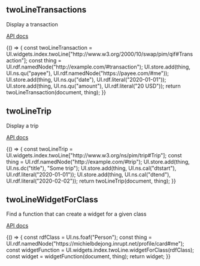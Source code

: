 

<Meta title="Widgets" />

## twoLineTransactions

Display a transaction

[API docs](https://solidos.github.io/solid-ui/docs/api/modules/_widgets_buttons_.html#twolinetransaction)

<Canvas withSource="open">
  <Story name="twoLineTransactions">
    {() => {
      const twoLineTransaction =
        UI.widgets.index.twoLine["http://www.w3.org/2000/10/swap/pim/qif#Transaction"];
      const thing = UI.rdf.namedNode("http://example.com/#transaction");
      UI.store.add(thing, UI.ns.qu("payee"), UI.rdf.namedNode("https://payee.com/#me"));
      UI.store.add(thing, UI.ns.qu("date"), UI.rdf.literal("2020-01-01"));
      UI.store.add(thing, UI.ns.qu("amount"), UI.rdf.literal("20 USD"));
      return twoLineTransaction(document, thing);
    }}
  </Story>
</Canvas>

## twoLineTrip

Display a trip

[API docs](https://solidos.github.io/solid-ui/docs/api/modules/_widgets_buttons_.html#twolinetrip)

<Canvas withSource="open">
  <Story name="twoLineTrip">
    {() => {
      const twoLineTrip = UI.widgets.index.twoLine["http://www.w3.org/ns/pim/trip#Trip"];
      const thing = UI.rdf.namedNode("http://example.com/#trip");
      UI.store.add(thing, UI.ns.dc("title"), "Some trip");
      UI.store.add(thing, UI.ns.cal("dtstart"), UI.rdf.literal("2020-01-01"));
      UI.store.add(thing, UI.ns.cal("dtend"), UI.rdf.literal("2020-02-02"));
      return twoLineTrip(document, thing);
    }}
  </Story>
</Canvas>

## twoLineWidgetForClass

Find a function that can create a widget for a given class

[API docs](https://solidos.github.io/solid-ui/docs/api/modules/_widgets_buttons_.html#twolinewidgetforclass)

<Canvas withSource="open">
  <Story name="twoLineWidgetForClass">
    {() => {
      const rdfClass = UI.ns.foaf("Person");
      const thing = UI.rdf.namedNode("https://michielbdejong.inrupt.net/profile/card#me");
      const widgetFunction = UI.widgets.index.twoLine.widgetForClass(rdfClass);
      const widget = widgetFunction(document, thing);
      return widget;
    }}
  </Story>
</Canvas>
